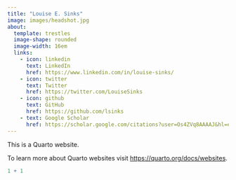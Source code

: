 ```yaml
---
title: "Louise E. Sinks"
image: images/headshot.jpg
about: 
  template: trestles
  image-shape: rounded
  image-width: 16em
  links:
    - icon: linkedin 
      text: LinkedIn
      href: https://www.linkedin.com/in/louise-sinks/
    - icon: twitter 
      text: Twitter
      href: https://twitter.com/LouiseSinks
    - icon: github 
      text: GitHub
      href: https://github.com/lsinks
    - text: Google Scholar
      href: https://scholar.google.com/citations?user=Os4ZVq8AAAAJ&hl=en
---
```


This is a Quarto website.

To learn more about Quarto websites visit <https://quarto.org/docs/websites>.

```r
1 + 1
```
